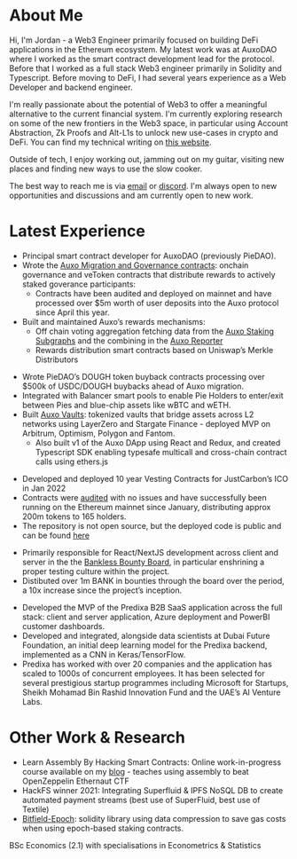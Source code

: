 

# About Me

Hi, I'm Jordan - a Web3 Engineer primarily focused on building DeFi applications in the Ethereum ecosystem. My latest work was at AuxoDAO where I worked as the smart contract development lead for the protocol. Before that I worked as a full stack Web3 engineer primarily in Solidity and Typescript. Before moving to DeFi, I had several years experience as a Web Developer and backend engineer.

I'm really passionate about the potential of Web3 to offer a meaningful alternative to the current financial system. I'm currently exploring research on some of the new frontiers in the Web3 space, in particular using Account Abstraction, Zk Proofs and Alt-L1s to unlock new use-cases in crypto and DeFi. You can find my technical writing on [this website](/learn-assembly-by-hacking).

Outside of tech, I enjoy working out, jamming out on my guitar, visiting new places and finding new ways to use the slow cooker.  

The best way to reach me is via [email](mailto:jordaniza@proton.me) or [discord](https://discordapp.com/users/867719073885716501). I'm always open to new opportunities and discussions and am currently open to new work.

# Latest Experience

<JobHeader title="Smart Contract Engineer" date="2022 - 2023" org="AuxoDAO" />
<SkillsList
  skills={[
    "solidity",
    "foundry",
    "typescript",
    "hardhat",
    "python",
    'The Graph'
  ]}
/>

- Principal smart contract developer for AuxoDAO (previously PieDAO).
- Wrote the
  [Auxo Migration and Governance contracts](https://github.com/AuxoDAO/governance):
  onchain governance and veToken contracts that distribute rewards to actively
  staked goverance participants:
  - Contracts have been audited and deployed on mainnet and have processed over
    $5m worth of user deposits into the Auxo protocol since April this year.
- Built and maintained Auxo’s rewards mechanisms:
  - Off chain voting aggregation fetching data from the
    [Auxo Staking Subgraphs](https://github.com/jordaniza/auxo-staking-subgraph)
    and the combining in the
    [Auxo Reporter](https://github.com/jordaniza/auxo-reporter)
  - Rewards distribution smart contracts based on Uniswap’s Merkle Distributors

<JobHeader title="Fullstack Web3 Engineer" date="2021 - 2022" org="PieDAO" />
<SkillsList
  skills={[
    "solidity",
    "typescript",
    "hardhat",
    "nextjs",
    'nodejs',
  ]}
/>

- Wrote PieDAO’s DOUGH token buyback contracts processing over $500k of
  USDC/DOUGH buybacks ahead of Auxo migration.
- Integrated with Balancer smart pools to enable Pie Holders to enter/exit
  between Pies and blue-chip assets like wBTC and wETH.
- Built
  [Auxo Vaults](https://github.com/pie-dao/auxo-vaults/tree/main/vaults/contracts):
  tokenized vaults that bridge assets across L2 networks using LayerZero and
  Stargate Finance - deployed MVP on Arbitrum, Optimism, Polygon and Fantom.
  - Also built v1 of the Auxo DApp using React and Redux, and created Typescript
    SDK enabling typesafe multicall and cross-chain contract calls using
    ethers.js

<JobHeader title="Web3 Freelance Consultant" date="2021" org="JustCarbon" />
<SkillsList
  skills={[
    "solidity",
    "typescript",
    "hardhat",
  ]}
/>

- Developed and deployed 10 year Vesting Contracts for JustCarbon’s ICO in Jan
  2022
- Contracts were [audited](https://solidity.finance/audits/JustCarbon/) with no
  issues and have successfully been running on the Ethereum mainnet since
  January, distributing approx 200m tokens to 165 holders.
- The repository is not open source, but the deployed code is public and can be
  found
  [here](https://etherscan.io/address/0x9a6f5ab100819cd911ee73cf7171fd5f8582af0a#code)

<JobHeader title="Web3 Freelance Consultant" date="2021" org="BanklessDAO" />
<SkillsList skills={[
    'nextjs',
    'react',
    'mongodb',
    'typescript'
]} />

- Primarily responsible for React/NextJS development across client and server in
  the the
  [Bankless Bounty Board](https://bountyboard.bankless.community/?status=Open&paidStatus=&tags=&lte=Infinity&sortBy=reward&asc=true&customerId=834499078434979890&customerKey=banklessdao),
  in particular enshrining a proper testing culture within the project.
- Distibuted over 1m BANK in bounties through the board over the period, a 10x
  increase since the project’s inception.

<JobHeader title="Fullstack Engineer" date="2018 - 2020" org="Predixa" />
<SkillsList skills={[
    'vuejs',
    'typescript',
    'python',
    'docker',
    'azure',
    'postgresql',
]} />

- Developed the MVP of the Predixa B2B SaaS application across the full stack:
  client and server application, Azure deployment and PowerBI customer
  dashboards.
- Developed and integrated, alongside data scientists at Dubai Future
  Foundation, an initial deep learning model for the Predixa backend,
  implemented as a CNN in Keras/TensorFlow.
- Predixa has worked with over 20 companies and the application has scaled to
  1000s of concurrent employees. It has been selected for several prestigious
  startup programmes including Microsoft for Startups, Sheikh Mohamad Bin Rashid
  Innovation Fund and the UAE’s AI Venture Labs.

# Other Work & Research

- Learn Assembly By Hacking Smart Contracts: Online work-in-progress course
  available on my [blog](https://jordaniza.com/learn-assembly-by-hacking) - teaches using assembly
  to beat OpenZeppelin Ethernaut CTF
- HackFS winner 2021: Integrating Superfluid & IPFS NoSQL DB to create automated
  payment streams (best use of SuperFluid, best use of Textile)
- [Bitfield-Epoch](https://github.com/jordaniza/bitfield-epoch): solidity
  library using data compression to save gas costs when using epoch-based
  staking contracts.

<JobHeader title="Education" date="2013 - 2016" org="University College London (UCL)" />

BSc Economics (2.1) with specialisations in Econometrics & Statistics
